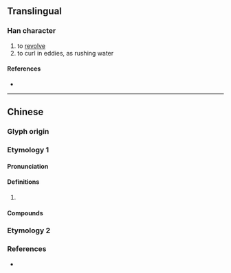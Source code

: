 {{character info/new}}
==Translingual==

===Han character===
{{Han char|rn=85|rad=水|as=14|sn=17|four=|canj=EFFF,XEFFF|ids=⿰氵熒}}

# to [[revolve]]
# to curl in eddies, as rushing water

====References====
* {{Han ref|kx=0655.280|dkj=18488|dj=1066.010|hdz=31773.060|uh=6FD9|ud=28633}}

----

==Chinese==

===Glyph origin===
{{Han etym}}

===Etymology 1===
{{zh-forms}}

====Pronunciation====
{{zh-pron
|m=yíng
|mc=y
|oc=y
|cat=
}}

====Definitions====
{{zh-hanzi}}

# {{rfdef|zh}}

====Compounds====
{{zh-der|濎濙|瀅濙}}

===Etymology 2===
{{zh-see|瀅|v}}

===References===
* {{R:twedu|N00310}}